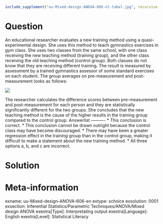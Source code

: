 ```r
include_supplement("uu-Mixed-design-ANOVA-606-nl-tabel.jpg", recursive = TRUE)
```

Question
========
  
An educational researcher evaluates a new training method using a quasi-experimental design. She uses this method to teach gymnastics exercises in gym class. She uses two classes from the same school, with one class receiving the new teaching method (training group), and the other class receiving the old teaching method (control group). Both classes do not know that they are receiving different training. The result is measured by assessment by a trained gymnastics assessor of some standard exercises on each student. The group averages on pre-measurement and post-measurement looks as follows:

![](uu-Mixed-design-ANOVA-606-nl-tabel.jpg)

The researcher calculates the difference scores between pre-measurement and post-measurement for each person and they are statistically significantly different for the two groups. She concludes that the new teaching method is the cause of the higher results in the training group compared to the control group. 
Answerlist
----------
* This conclusion is correct.
* This conclusion cannot be drawn outright because the control class may have become discouraged.
* There may have been a greater regression effect in the training group than in the control group, making it difficult to make a statement about the new training method.
* All three options a, b, and c are incorrect.


Solution
========

Meta-information
================
exname: uu-Mixed-design-ANOVA-606-en
extype: schoice
exsolution: 0001
exsection: Inferential Statistics/Parametric Techniques/ANOVA/Mixed design ANOVA
exextra[Type]: Interpretating output
exextra[Language]: English
exextra[Level]: Statistical Literacy
